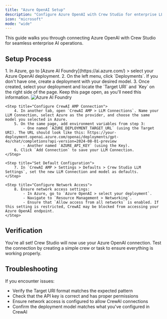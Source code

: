 ```yaml
---
title: "Azure OpenAI Setup"
description: "Configure Azure OpenAI with Crew Studio for enterprise LLM connections"
icon: "microsoft"
mode: "wide"
---
```


This guide walks you through connecting Azure OpenAI with Crew Studio for seamless enterprise AI operations.

## Setup Process

<Steps>
    <Step title="Access Azure AI Foundry">
        1. In Azure, go to [Azure AI Foundry](https://ai.azure.com/) > select your Azure OpenAI deployment.
        2. On the left menu, click `Deployments`. If you don't have one, create a deployment with your desired model.
        3. Once created, select your deployment and locate the `Target URI` and `Key` on the right side of the page. Keep this page open, as you'll need this information.
            <Frame>
                <img src="/images/enterprise/azure-openai-studio.png" alt="Azure AI Foundry" />
            </Frame>
    </Step>

    <Step title="Configure CrewAI AMP Connection">
        4. In another tab, open `CrewAI AMP > LLM Connections`. Name your LLM Connection, select Azure as the provider, and choose the same model you selected in Azure.
        5. On the same page, add environment variables from step 3:
            - One named `AZURE_DEPLOYMENT_TARGET_URL` (using the Target URI). The URL should look like this: https://your-deployment.openai.azure.com/openai/deployments/gpt-4o/chat/completions?api-version=2024-08-01-preview
            - Another named `AZURE_API_KEY` (using the Key).
        6. Click `Add Connection` to save your LLM Connection.
    </Step>

    <Step title="Set Default Configuration">
        7. In `CrewAI AMP > Settings > Defaults > Crew Studio LLM Settings`, set the new LLM Connection and model as defaults.
    </Step>

    <Step title="Configure Network Access">
        8. Ensure network access settings:
            - In Azure, go to `Azure OpenAI > select your deployment`.
            - Navigate to `Resource Management > Networking`.
            - Ensure that `Allow access from all networks` is enabled. If this setting is restricted, CrewAI may be blocked from accessing your Azure OpenAI endpoint.
    </Step>
</Steps>

## Verification

You're all set! Crew Studio will now use your Azure OpenAI connection. Test the connection by creating a simple crew or task to ensure everything is working properly.

## Troubleshooting

If you encounter issues:
- Verify the Target URI format matches the expected pattern
- Check that the API key is correct and has proper permissions
- Ensure network access is configured to allow CrewAI connections
- Confirm the deployment model matches what you've configured in CrewAI
